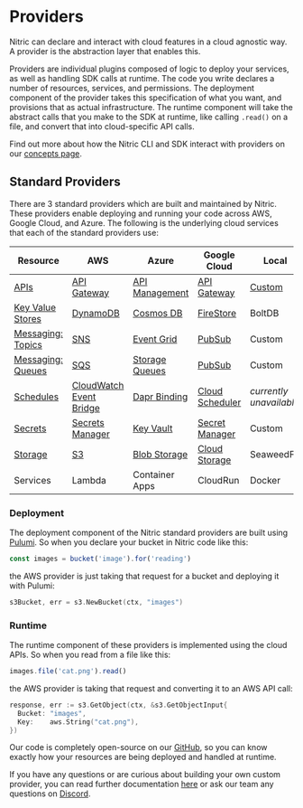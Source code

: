 
# Providers

Nitric can declare and interact with cloud features in a cloud agnostic way. A provider is the abstraction layer that enables this.

Providers are individual plugins composed of logic to deploy your services, as well as handling SDK calls at runtime. The code you write declares a number of resources, services, and permissions. The deployment component of the provider takes this specification of what you want, and provisions that as actual infrastructure. The runtime component will take the abstract calls that you make to the SDK at runtime, like calling `.read()` on a file, and convert that into cloud-specific API calls.

Find out more about how the Nitric CLI and SDK interact with providers on our [concepts page](/guides/getting-started/v0/concepts).

## Standard Providers

There are 3 standard providers which are built and maintained by Nitric. These providers enable deploying and running your code across AWS, Google Cloud, and Azure. The following is the underlying cloud services that each of the standard providers use:

| **Resource**                           | **AWS**                                              | **Azure**                                   | **Google Cloud**                             | **Local**                                                                |
| -------------------------------------- | ---------------------------------------------------- | ------------------------------------------- | -------------------------------------------- | ------------------------------------------------------------------------ |
| [APIs](/apis)                          | [API Gateway](./providers/aws/apis)                  | [API Management](./providers/azure/apis)    | [API Gateway](./providers/gcp/apis)          | [Custom](https://github.com/nitrictech/cli/blob/main/pkg/run/gateway.go) |
| [Key Value Stores ](/keyvalue)         | [DynamoDB](./providers/aws/keyvalue)                 | [Cosmos DB](./providers/azure/keyvalue)     | [FireStore](./providers/gcp/keyvalue)        | BoltDB                                                                   |
| [Messaging: Topics](/messaging#topics) | [SNS](./providers/aws/topics)                        | [Event Grid](./providers/azure/topics)      | [PubSub](./providers/gcp/topics)             | Custom                                                                   |
| [Messaging: Queues](/messaging#queues) | [SQS](./providers/aws/queues)                        | [Storage Queues](./providers/azure/queues)  | [PubSub](./providers/gcp/queues)             | Custom                                                                   |
| [Schedules](/schedules)                | [CloudWatch Event Bridge](./providers/aws/schedules) | [Dapr Binding](./providers/azure/schedules) | [Cloud Scheduler](./providers/gcp/schedules) | _currently unavailable_                                                  |
| [Secrets](/secrets)                    | [Secrets Manager](./providers/aws/secrets)           | [Key Vault](./providers/azure/secrets)      | [Secret Manager](./providers/gcp/secrets)    | Custom                                                                   |
| [Storage](/storage#buckets)            | [S3](./providers/aws/storage)                        | [Blob Storage](./providers/azure/storage)   | [Cloud Storage](./providers/gcp/storage)     | SeaweedFS                                                                |
| Services                               | Lambda                                               | Container Apps                              | CloudRun                                     | Docker                                                                   |

### Deployment

The deployment component of the Nitric standard providers are built using [Pulumi](https://www.pulumi.com/). So when you declare your bucket in Nitric code like this:

```javascript
const images = bucket('image').for('reading')
```

the AWS provider is just taking that request for a bucket and deploying it with Pulumi:

```go
s3Bucket, err = s3.NewBucket(ctx, "images")
```

### Runtime

The runtime component of these providers is implemented using the cloud APIs. So when you read from a file like this:

```javascript
images.file('cat.png').read()
```

the AWS provider is taking that request and converting it to an AWS API call:

```go
response, err := s3.GetObject(ctx, &s3.GetObjectInput{
  Bucket: "images",
  Key:    aws.String("cat.png"),
})
```

Our code is completely open-source on our [GitHub](https://github.com/nitrictech/nitric), so you can know exactly how your resources are being deployed and handled at runtime.

If you have any questions or are curious about building your own custom provider, you can read further documentation [here](./providers/custom/building-custom-provider) or ask our team any questions on [Discord](https://nitric.io/chat).
